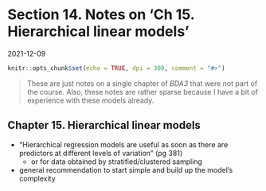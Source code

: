 # Section 14. Notes on 'Ch 15. Hierarchical linear models'

2021-12-09

```r
knitr::opts_chunk$set(echo = TRUE, dpi = 300, comment = "#>")
```

> These are just notes on a single chapter of *BDA3* that were not part of the course.
> Also, these notes are rather sparse because I have a bit of experience with these models already.

## Chapter 15. Hierarchical linear models

- "Hierarchical regression models are useful as soon as there are predictors at different levels of variation" (pg 381)
  - or for data obtained by stratified/clustered sampling
- general recommendation to start simple and build up the model's complexity
